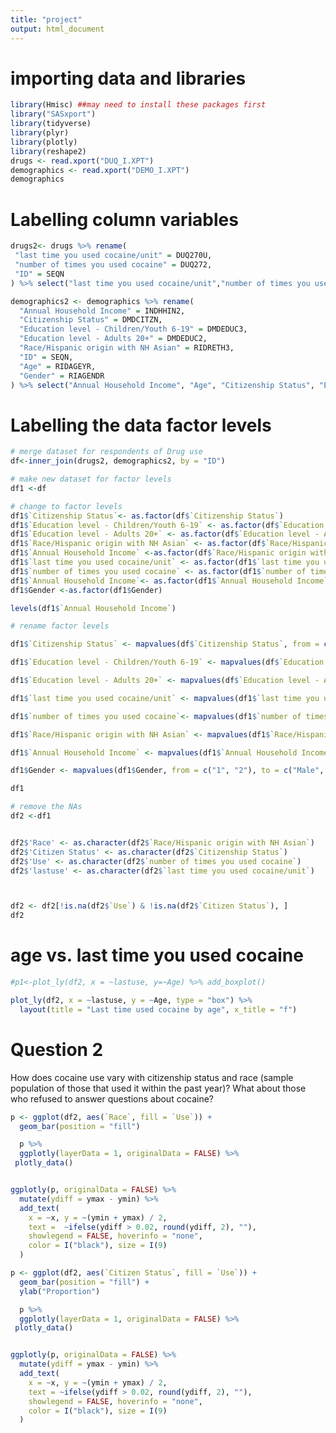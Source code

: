 ```yaml
---
title: "project"
output: html_document
---
```


# importing data and libraries 
```r
library(Hmisc) ##may need to install these packages first
library("SASxport")
library(tidyverse)
library(plyr)
library(plotly) 
library(reshape2)
drugs <- read.xport("DUQ_I.XPT")
demographics <- read.xport("DEMO_I.XPT")
demographics
```

# Labelling column variables 

```r
drugs2<- drugs %>% rename(
 "last time you used cocaine/unit" = DUQ270U,
 "number of times you used cocaine" = DUQ272,
 "ID" = SEQN
) %>% select("last time you used cocaine/unit","number of times you used cocaine", "ID")

demographics2 <- demographics %>% rename(
  "Annual Household Income" = INDHHIN2,
  "Citizenship Status" = DMDCITZN,
  "Education level - Children/Youth 6-19" = DMDEDUC3,
  "Education level - Adults 20+" = DMDEDUC2,
  "Race/Hispanic origin with NH Asian" = RIDRETH3,
  "ID" = SEQN, 
  "Age" = RIDAGEYR, 
  "Gender" = RIAGENDR
) %>% select("Annual Household Income", "Age", "Citizenship Status", "Education level - Children/Youth 6-19", "Education level - Adults 20+", "Race/Hispanic origin with NH Asian", "ID", "Gender" )

```


# Labelling the data factor levels 
```r
# merge dataset for respondents of Drug use 
df<-inner_join(drugs2, demographics2, by = "ID")

# make new dataset for factor levels 
df1 <-df

# change to factor levels 
df1$`Citizenship Status`<- as.factor(df$`Citizenship Status`)
df1$`Education level - Children/Youth 6-19` <- as.factor(df$`Education level - Children/Youth 6-19`)
df1$`Education level - Adults 20+` <- as.factor(df$`Education level - Adults 20+`)
df1$`Race/Hispanic origin with NH Asian` <- as.factor(df$`Race/Hispanic origin with NH Asian`)
df1$`Annual Household Income` <-as.factor(df$`Race/Hispanic origin with NH Asian`)
df1$`last time you used cocaine/unit` <- as.factor(df1$`last time you used cocaine/unit`)
df1$`number of times you used cocaine` <- as.factor(df1$`number of times you used cocaine`) 
df1$`Annual Household Income`<- as.factor(df1$`Annual Household Income`)
df1$Gender <-as.factor(df1$Gender)

levels(df1$`Annual Household Income`)

# rename factor levels 

df1$`Citizenship Status` <- mapvalues(df$`Citizenship Status`, from = c("1", "2", "7", "9"), to = c("citizen", "not citizen", "other", "other"))

df1$`Education level - Children/Youth 6-19` <- mapvalues(df$`Education level - Children/Youth 6-19`, from = c("9",  "10", "11", "12", "13", "14", "15", "66"), to = c("9", "10", "11", "12", "high school", "GED", "more than high school", "<9"))

df1$`Education level - Adults 20+` <- mapvalues(df$`Education level - Adults 20+`, from = c("1", "2", "3", "4", "5"), to = c("<9", "9-11", "high school", "some college", "college graduate"))

df1$`last time you used cocaine/unit` <- mapvalues(df1$`last time you used cocaine/unit`, from = c("1", "2", "3", "4", "7", "9"), to = c("Days", "Weeks", "Months", "Years", "other", "other"))

df1$`number of times you used cocaine`<- mapvalues(df1$`number of times you used cocaine`, from = c("1", "2", "3", "4", "5", "6"), to = c("Once", "2-5 times", "6-19 times", "20-49 items", "50-99 times", "100 times or more"))

df1$`Race/Hispanic origin with NH Asian` <- mapvalues(df1$`Race/Hispanic origin with NH Asian`, from = c("1", "2", "3", "4", "6", "7"), to = c("Mexian American", "Other Hispanic", "Non-Hispanic White", "Non-Hispanic Black", "Non-Hispanic Asian", "Other Race/MultiRacial"))

df1$`Annual Household Income` <- mapvalues(df1$`Annual Household Income`, from = c("1", "2", "3", "4", "6", "7"), to = c("0-4999", "5000-9999", "10,000-14,999", "15,000-19,999", "25,000-34,999", "35,000-44,999"))

df1$Gender <- mapvalues(df1$Gender, from = c("1", "2"), to = c("Male", "Female"))

df1

```

```r
# remove the NAs
df2 <-df1


df2$'Race' <- as.character(df2$`Race/Hispanic origin with NH Asian`)
df2$'Citizen Status' <- as.character(df2$`Citizenship Status`)
df2$'Use' <- as.character(df2$`number of times you used cocaine`)
df2$'lastuse' <- as.character(df2$`last time you used cocaine/unit`)



df2 <- df2[!is.na(df2$`Use`) & !is.na(df2$`Citizen Status`), ]
df2
```
# age vs. last time you used cocaine
```r
#p1<-plot_ly(df2, x = ~lastuse, y=~Age) %>% add_boxplot()

plot_ly(df2, x = ~lastuse, y = ~Age, type = "box") %>%
  layout(title = "Last time used cocaine by age", x_title = "f")

```


# Question 2 
How does cocaine use vary with citizenship status and race (sample population of those that used it within the past year)? What about those who refused to answer questions about cocaine? 


```r
p <- ggplot(df2, aes(`Race`, fill = `Use`)) +
  geom_bar(position = "fill") 

  p %>%
  ggplotly(layerData = 1, originalData = FALSE) %>%
 plotly_data()


ggplotly(p, originalData = FALSE) %>%
  mutate(ydiff = ymax - ymin) %>% 
  add_text(
    x = ~x, y = ~(ymin + ymax) / 2,
    text =  ~ifelse(ydiff > 0.02, round(ydiff, 2), ""),
    showlegend = FALSE, hoverinfo = "none",
    color = I("black"), size = I(9)
  )
```

```r
p <- ggplot(df2, aes(`Citizen Status`, fill = `Use`)) +
  geom_bar(position = "fill") +
  ylab("Proportion")

  p %>%
  ggplotly(layerData = 1, originalData = FALSE) %>%
 plotly_data()


ggplotly(p, originalData = FALSE) %>%
  mutate(ydiff = ymax - ymin) %>% 
  add_text(
    x = ~x, y = ~(ymin + ymax) / 2,
    text = ~ifelse(ydiff > 0.02, round(ydiff, 2), ""),
    showlegend = FALSE, hoverinfo = "none",
    color = I("black"), size = I(9)
  )
```








